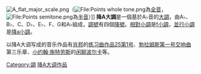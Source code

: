 {{unreferenced|time=2014-07-23T12:31:11+00:00}}
[[File:A_flat_major_scale.png|right]]（[[File:Points_whole_tone.png|File:Points whole tone.png]]為[[全音|全音]]，[[File:Points_semitone.png|File:Points semitone.png]]為[[半音|半音]]）]]
{{Infobox Scale
| image_name = A-flat_Major_key_signature.png
| scale_name = A{{music|flat}} 大調
| relative = f小調
| parallel = 降A大調
| tonic = A♭
| super-tonic = B♭
| mediant = C
| sub-dominant = D♭
| dominant = E♭
| Sub-mediant = F
| Leading-tone = G
| English = A-Flat Major
| Deutsch = As-Dur
| French = La bémol majeur
| Italian = La bemolle maggiore
| Japanese = 変イ長調}}
'''降A大調'''是一個基於A♭音的[[大調|大調]]，由A♭、B♭、C、D♭、E♭、F、G和A♭組成，[[調號|調號]]有四個[[降號|降號]]。[[相對調|相對小調]]是[[f小調|f小調]]，[[並行調|並行小調]]是[[降a小調|降a小調]]。

以降A大调写成的音乐作品有[[肖邦|肖邦]]的[[練習曲作品25第1號_(蕭邦)|练习曲作品25第1号]]、[[勃拉姆斯|勃拉姆斯]][[第1号交响曲_(勃拉姆斯)|第一号交响曲]]第三乐章、[[小约翰·施特劳斯|小约翰·施特劳斯]]的[[闲聊波尔卡|闲聊波尔卡]]等。

{{Circle of fifths}}

[[Category:調|Category:調]]
[[Category:降A大调作品|]]